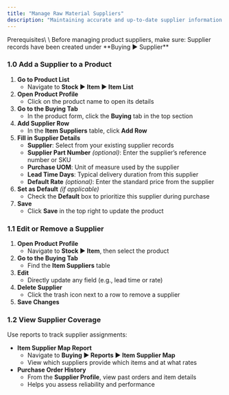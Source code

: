 ```yaml
---
title: "Manage Raw Material Suppliers"
description: "Maintaining accurate and up-to-date supplier information ensures your procurement process runs smoothly in the **CGIC App**. This guide walks you through assigning, updating, and tracking suppliers for your products—enabling efficient purchasing, cost control, and reliable inventory planning."
---
```


<Tip>
  Prerequisites\
  \
  Before managing product suppliers, make sure: Supplier records have been created under **Buying ▶️ Supplier**
</Tip>

### 1.0 Add a Supplier to a Product

1. **Go to Product List**
   - Navigate to **Stock ▶️ Item ▶️ Item List**
2. **Open Product Profile**
   - Click on the product name to open its details
3. **Go to the Buying Tab**
   - In the product form, click the **Buying** tab in the top section
4. **Add Supplier Row**
   - In the **Item Suppliers** table, click **Add Row**
5. **Fill in Supplier Details**
   - **Supplier**: Select from your existing supplier records
   - **Supplier Part Number** _(optional)_: Enter the supplier’s reference number or SKU
   - **Purchase UOM**: Unit of measure used by the supplier
   - **Lead Time Days**: Typical delivery duration from this supplier
   - **Default Rate** _(optional)_: Enter the standard price from the supplier
6. **Set as Default** _(if applicable)_
   - Check the **Default** box to prioritize this supplier during purchase
7. **Save**
   - Click **Save** in the top right to update the product

### 1.1 Edit or Remove a Supplier

1. **Open Product Profile**
   - Navigate to **Stock ▶️ Item**, then select the product
2. **Go to the Buying Tab**
   - Find the **Item Suppliers** table
3. **Edit**
   - Directly update any field (e.g., lead time or rate)
4. **Delete Supplier**
   - Click the trash icon next to a row to remove a supplier
5. **Save Changes**

### 1.2 View Supplier Coverage

Use reports to track supplier assignments:

- **Item Supplier Map Report**
  - Navigate to **Buying ▶️ Reports ▶️ Item Supplier Map**
  - View which suppliers provide which items and at what rates
- **Purchase Order History**
  - From the **Supplier Profile**, view past orders and item details
  - Helps you assess reliability and performance